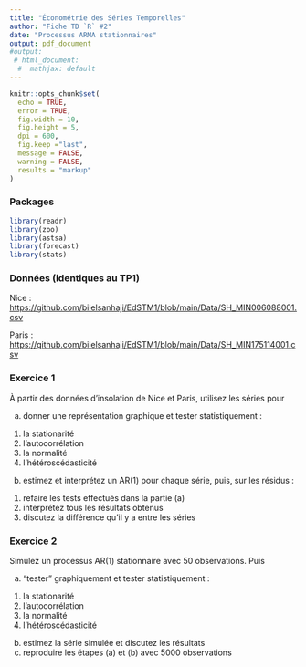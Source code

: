 ```yaml
---
title: "Économétrie des Séries Temporelles"
author: "Fiche TD `R` #2"
date: "Processus ARMA stationnaires"
output: pdf_document
#output:
 # html_document:
  #  mathjax: default
---
```

 
```r
knitr::opts_chunk$set(
  echo = TRUE,
  error = TRUE,
  fig.width = 10, 
  fig.height = 5,
  dpi = 600,
  fig.keep ="last",
  message = FALSE,
  warning = FALSE,
  results = "markup"
)
```

### Packages

```r
library(readr)
library(zoo)
library(astsa)
library(forecast)
library(stats)
```

### Données (identiques au TP1)

Nice : <https://github.com/bilelsanhaji/EdSTM1/blob/main/Data/SH_MIN006088001.csv>

Paris : <https://github.com/bilelsanhaji/EdSTM1/blob/main/Data/SH_MIN175114001.csv>


### Exercice 1

À partir des données d'insolation de Nice et Paris, utilisez les séries pour

(a) donner une représentation graphique et tester statistiquement : 
  1. la stationarité 
  2. l'autocorrélation
  3. la normalité
  4. l'hétéroscédasticité

(b) estimez et interprétez un AR(1) pour chaque série, puis, sur les résidus :
  1. refaire les tests effectués dans la partie (a)
  2. interprétez tous les résultats obtenus
  3. discutez la différence qu'il y a entre les séries

### Exercice 2

Simulez un processus AR(1) stationnaire avec 50 observations. Puis 

(a) "tester" graphiquement et tester statistiquement : 
  1. la stationarité 
  2. l'autocorrélation
  3. la normalité
  4. l'hétéroscédasticité

(b) estimez la série simulée et discutez les résultats
(c) reproduire les étapes (a) et (b) avec 5000 observations


